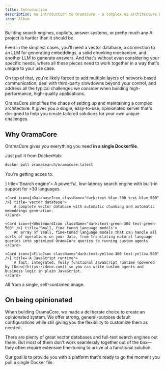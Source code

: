 ```yaml
---
title: Introduction
description: An introduction to OramaCore - a complex AI architecture made easy and open-source.
icon: Album
---
```


Building search engines, copilots, answer systems, or pretty much any AI project is harder than it should be.

Even in the simplest cases, you'll need a vector database, a connection to an LLM for generating embeddings, a solid chunking mechanism, and another LLM to generate answers.
And that's without even considering your specific needs, where all these pieces need to work together in a way that's unique to your use case.

On top of that, you're likely forced to add multiple layers of network-based communication, deal with third-party slowdowns beyond your control, and address all the typical challenges we consider when building high-performance, high-quality applications.

OramaCore simplifies the chaos of setting up and maintaining a complex architecture. It gives you a single, easy-to-use, opinionated server that's designed to help you create tailored solutions for your own unique challenges.

## Why OramaCore

OramaCore gives you everything you need **in a single Dockerfile**.

Just pull it from DockerHub:

```sh
docker pull oramasearch/oramacore:latest
```

You're getting acces to:

<Cards>
    <Card icon={<SearchIcon className="dark:text-purple-300 text-purple-500" />} title='Search engine'>
        A powerful, low-latency search engine with built-in support for >30 languages.
    </Card>

    <Card icon={<DatabaseIcon className="dark:text-blue-300 text-blue-500" />} title='Vector database'>
        A complete vector database with automatic chunking and automatic embeddings generation.
    </Card>

    <Card icon={<WholeWordIcon className="dark:text-green-300 text-green-500" />} title='Small, fine tuned language models'>
        An array of small, fine-tuned language models that can handle all sorts of operations on your data, from translating natural language queries into optimized OramaCore queries to running custom agents.
    </Card>

    <Card icon={<FileJson className="dark:text-yellow-300 text-yellow-500" />} title='A JavaScript runtime'>
        A fast, integrated, fully functional JavaScript runtime (powered by [Deno](https://deno.com)) so you can write custom agents and business logic in plain JavaScript.
    </Card>
</Cards>

All from a single, self-contained image.

## On being opinionated

When building OramaCore, we made a deliberate choice to create an opinionated system. We offer strong, general-purpose default configurations while still giving you the flexibility to customize them as needed.

There are plenty of great vector databases and full-text search engines out there. But most of them don't work seamlessly together out of the box—they often require extensive fine-tuning to arrive at a functional solution.

Our goal is to provide you with a platform that's ready to go the moment you pull a single Docker file.